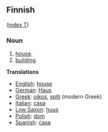 ==Finnish==
([[Wiktionary:Finnish_index_t|index T]])

===Noun===

# [[house]].
# [[building]].

'''Translations'''

*[[English]]: [[house]]
*[[German]]: [[Haus]]
*[[Greek]]: [[oikos]], [[spiti]] (modern Greek)
*[[Italian]]: [[casa]]
*[[Low Saxon]]: [[huus]]
*[[Polish]]: [[dom]]
*[[Spanish]]: [[casa]]